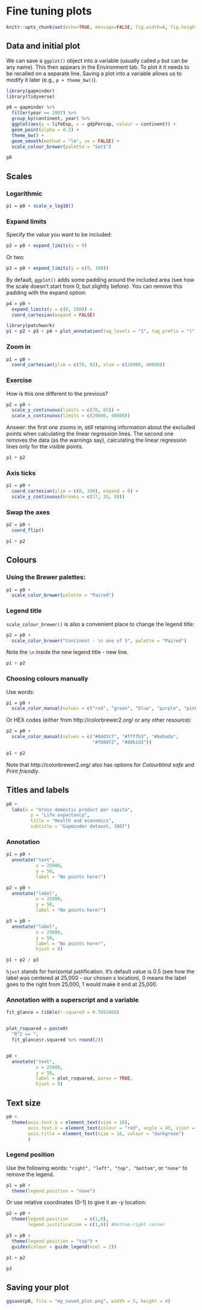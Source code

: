 # Fine tuning plots

```r
knitr::opts_chunk$set(echo=TRUE, message=FALSE, fig.width=8, fig.height=6)
```


## Data and initial plot


We can save a `ggplot()` object into a variable (usually called `p` but can be any name). 
This then appears in the Environment tab. 
To plot it it needs to be recalled on a separate line. 
Saving a plot into a variable allows us to modify it later (e.g., `p + theme_bw()`).

```r

library(gapminder)
library(tidyverse)

p0 = gapminder %>% 
  filter(year == 2007) %>% 
  group_by(continent, year) %>% 
  ggplot(aes(y = lifeExp, x = gdpPercap, colour = continent)) +
  geom_point(alpha = 0.3) +
  theme_bw() +
  geom_smooth(method = "lm", se = FALSE) +
  scale_colour_brewer(palette = "Set1")

p0

```



## Scales

### Logarithmic

```r

p1 = p0 + scale_x_log10()

```

### Expand limits

Specify the value you want to be included:

```r

p2 = p0 + expand_limits(y = 0)

```

Or two:

```r

p3 = p0 + expand_limits(y = c(0, 100))

```

By default, `ggplot()` adds some padding around the included area (see how the scale doesn't start from 0, but slightly before). 
You can remove this padding with the expand option:

```r

p4 = p0 +
  expand_limits(y = c(0, 100)) +
  coord_cartesian(expand = FALSE)

```

```r
library(patchwork)
p1 + p2 + p3 + p4 + plot_annotation(tag_levels = "1", tag_prefix = "(", tag_suffix = ")")
```


### Zoom in

```r

p1 = p0 +
  coord_cartesian(ylim = c(70, 85), xlim = c(20000, 40000))

```


### Exercise

How is this one different to the previous?

```r

p2 = p0 +
  scale_y_continuous(limits = c(70, 85)) +
  scale_x_continuous(limits = c(20000, 40000))

```

Answer: the first one zooms in, still retaining information about the excluded points when calculating the linear regression lines. 
The second one removes the data (as the warnings say), calculating the linear regression lines only for the visible points.

```r
p1 + p2
```

### Axis ticks

```r

p1 = p0 +
  coord_cartesian(ylim = c(0, 100), expand = 0) +
  scale_y_continuous(breaks = c(17, 35, 88))

```


### Swap the axes

```r

p2 = p0 +
  coord_flip()

```

```r
p1 + p2
```

## Colours

### Using the Brewer palettes:

```r

p1 = p0 +
  scale_color_brewer(palette = "Paired")

```


### Legend title

`scale_colour_brewer()` is also a convenient place to change the legend title:

```r

p2 = p0 +
  scale_color_brewer("Continent - \n one of 5", palette = "Paired")

```

Note the `\n` inside the new legend title - new line.

```r
p1 + p2
```


### Choosing colours manually

Use words:

```r

p1 = p0 +
  scale_color_manual(values = c("red", "green", "blue", "purple", "pink"))

```

Or HEX codes (either from http://colorbrewer2.org/ or any other resource):


```r

p2 = p0 +
  scale_color_manual(values = c("#8dd3c7", "#ffffb3", "#bebada",
                                "#fb8072", "#80b1d3"))

```

```r
p1 + p2
```

Note that http://colorbrewer2.org/ also has options for *Colourblind safe* and *Print friendly*.

\newpage 

## Titles and labels

```r

p0 +
  labs(x = "Gross domestic product per capita",
         y = "Life expectancy",
         title = "Health and economics",
         subtitle = "Gapminder dataset, 2007")

```


### Annotation


```r

p1 = p0 +
  annotate("text",
           x = 25000,
           y = 50,
           label = "No points here!")

```


```r

p2 = p0 +
  annotate("label",
           x = 25000,
           y = 50,
           label = "No points here!")

```



```r

p3 = p0 +
  annotate("label",
           x = 25000, 
           y = 50,
           label = "No points here!", 
           hjust = 0)

```

```r
p1 + p2 / p3
```


`hjust` stands for horizontal justification. It's default value is 0.5 (see how the label was centered at 25,000 - our chosen x location), 0 means the label goes to the right from 25,000, 1 would make it end at 25,000.


### Annotation with a superscript and a variable

```r

fit_glance = tibble(r.squared = 0.7693465)


plot_rsquared = paste0(
  "R^2 == ",
  fit_glance$r.squared %>% round(2))


p0 +
  annotate("text",
           x = 25000, 
           y = 50,
           label = plot_rsquared, parse = TRUE,
           hjust = 0)

```

## Text size



```r

p0 +
  theme(axis.text.y = element_text(size = 16),
        axis.text.x = element_text(colour = "red", angle = 45, vjust = 0.5),
        axis.title = element_text(size = 16, colour = "darkgreen")
        )

```


### Legend position


Use the following words: `"right", "left", "top", "bottom"`, or `"none"` to remove the legend.
```r

p1 = p0 +
  theme(legend.position = "none")

```

Or use relative coordinates (0--1) to give it an -y location:

```r

p2 = p0 +
  theme(legend.position      = c(1,0),
        legend.justification = c(1,0)) #bottom-right corner

```



```r

p3 = p0 +
  theme(legend.position = "top") +
  guides(colour = guide_legend(ncol = 2))

```

```r
p1 + p2
```


```r
p3
```

## Saving your plot


```r


ggsave(p0, file = "my_saved_plot.png", width = 5, height = 4)


```



